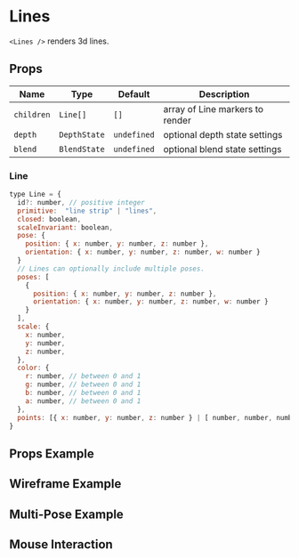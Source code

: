 
# Lines

`<Lines />` renders 3d lines.

## Props

| Name       | Type         | Default     | Description                     |
| ---------- | ------------ | ----------- | ------------------------------- |
| `children` | `Line[]`     | `[]`        | array of Line markers to render |
| `depth`    | `DepthState` | `undefined` | optional depth state settings   |
| `blend`    | `BlendState` | `undefined` | optional blend state settings   |

### Line

```js
type Line = {
  id?: number, // positive integer
  primitive:  "line strip" | "lines",
  closed: boolean,
  scaleInvariant: boolean,
  pose: {
    position: { x: number, y: number, z: number },
    orientation: { x: number, y: number, z: number, w: number }
  }
  // Lines can optionally include multiple poses.
  poses: [
    {
      position: { x: number, y: number, z: number },
      orientation: { x: number, y: number, z: number, w: number }
    }
  ],
  scale: {
    x: number,
    y: number,
    z: number,
  },
  color: {
    r: number, // between 0 and 1
    g: number, // between 0 and 1
    b: number, // between 0 and 1
    a: number, // between 0 and 1
  },
  points: [{ x: number, y: number, z: number } | [ number, number, number ]]
}
```

## Props Example

<LinesDemo />

## Wireframe Example

<LinesWireframe />

## Multi-Pose Example

<LinesPoses />

## Mouse Interaction

<LinesHitmap />
